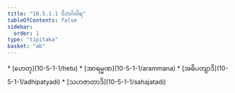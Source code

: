 ```yaml
---
title: "10.5.1.1 ဝိဘင်္ဂဝါရ"
tableOfContents: false
sidebar:
  order: 1
type: "tipitaka"
basket: "ab"
---
```



<DynamicBreadcrumb />



<TableOfContents>
* [ဟေတု](10-5-1-1/hetu)
* [အာရမ္မဏ](10-5-1-1/arammana)
* [အဓိပတျာဒိ](10-5-1-1/adhipatyadi)
* [သဟဇာတာဒိ](10-5-1-1/sahajatadi)
</TableOfContents>